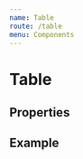 ```yaml
---
name: Table
route: /table
menu: Components
---
```



# Table

## Properties

<PropsTable of={Table} />

## Example

<Playground>
  <Table
    idAttribute="id"
    data={[
      { id: 1, name: 'Fernando', favoriteColor: 'Red' },
      { id: 2, name: 'Alex', favoriteColor: 'Green' },
      { id: 3, name: 'João', favoriteColor: 'Blue' }
    ]}
    columns={[
      { key: 'name', title: 'Name', width: 200 },
      { key: 'favoriteColor', title: 'Favorite Color', width: 100 }
    ]}
  />
  <Space />
  <Table
    idAttribute="id"
    data={[
      { id: 1, name: 'Fernando' },
      { id: 2, name: 'Alex' },
      { id: 3, name: 'João', selected: true }
    ]}
    columns={[
      { key: 'selected', type: 'checkbox' },
      { key: 'name', title: 'Name', width: 100 }
    ]}
  />
</Playground>
